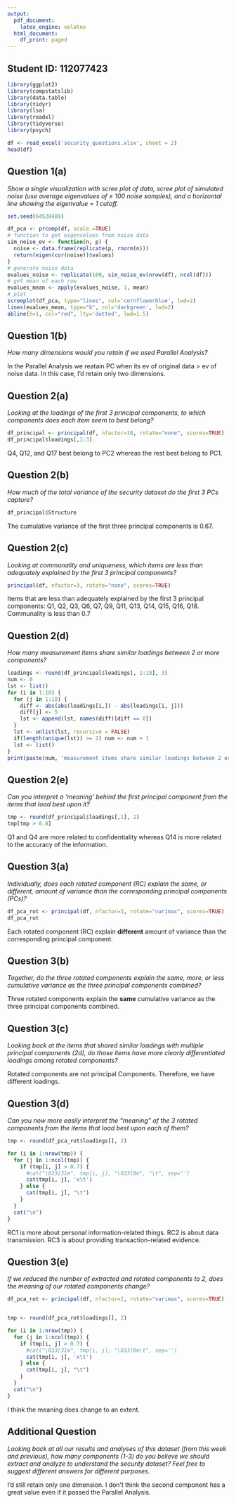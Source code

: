 ```yaml
---
output:
  pdf_document:
    latex_engine: xelatex
  html_document:
    df_print: paged
---
```


## Student ID: 112077423

```r
library(ggplot2)
library(compstatslib)
library(data.table)
library(tidyr)
library(lsa)
library(readxl)
library(tidyverse)
library(psych)
```

```r
df <- read_excel('security_questions.xlsx', sheet = 2)
head(df)
```

## Question 1(a)

*Show a single visualization with scree plot of data, scree plot of simulated noise (use average eigenvalues of ≥ 100 noise samples), and a horizontal line showing the eigenvalue = 1 cutoff.*

```r
set.seed(64528409)

df_pca <- prcomp(df, scale.=TRUE)
# function to get eigenvalues from noise data
sim_noise_ev <- function(n, p) {
  noise <- data.frame(replicate(p, rnorm(n)))
  return(eigen(cor(noise))$values)
}
# generate noise data
evalues_noise <- replicate(100, sim_noise_ev(nrow(df), ncol(df)))
# get mean of each row
evalues_mean <- apply(evalues_noise, 1, mean)
# plot
screeplot(df_pca, type="lines", col='cornflowerblue', lwd=2)
lines(evalues_mean, type="b", col='darkgreen', lwd=2)
abline(h=1, col="red", lty='dotted', lwd=1.5)
```

## Question 1(b)

*How many dimensions would you retain if we used Parallel Analysis?*

In the Parallel Analysis we reatain PC when its ev of original data > ev of noise data. In this case, I'd retain only two dimensions.

## Question 2(a)

*Looking at the loadings of the first 3 principal components, to which components does each item seem to best belong?*

```r
df_principal <- principal(df, nfactor=18, rotate="none", scores=TRUE)
df_principal$loadings[,1:3]
```

Q4, Q12, and Q17 best belong to PC2 whereas the rest best belong to PC1.

## Question 2(b)

*How much of the total variance of the security dataset do the first 3 PCs capture?*

```r
df_principal$Structure
```

The cumulative variance of the first three principal components is 0.67.

## Question 2(c)

*Looking at commonality and uniqueness, which items are less than adequately explained by the first 3 principal components?*

```r
principal(df, nfactor=3, rotate="none", scores=TRUE)
```

Items that are less than adequately explained by the first 3 principal components: Q1, Q2, Q3, Q6, Q7, Q9, Q11, Q13, Q14, Q15, Q16, Q18. Communality is less than 0.7

## Question 2(d)

*How many measurement items share similar loadings between 2 or more components?*

```r
loadings <- round(df_principal$loadings[, 1:18], 3)
num <- 0
lst <- list()
for (i in 1:18) {
  for (j in 1:18) {
    diff <- abs(abs(loadings[i,]) - abs(loadings[i, j]))
    diff[j] <- 5
    lst <- append(lst, names(diff)[diff == 0])
  }
  lst <- unlist(lst, recursive = FALSE)
  if(length(unique(lst)) >= 2) num <- num + 1
  lst <- list()
}
print(paste(num, 'measurement items share similar loadings between 2 or more components'))
```

## Question 2(e)

*Can you interpret a ‘meaning’ behind the first principal component from the items that load best upon it?*

```r
tmp <- round(df_principal$loadings[,1], 2)
tmp[tmp > 0.8]
```

Q1 and Q4 are more related to confidentiality whereas Q14 is more related to the accuracy of the information.

## Question 3(a)

*Individually, does each rotated component (RC) explain the same, or different, amount of variance than the corresponding principal components (PCs)?*

```r
df_pca_rot <- principal(df, nfactor=3, rotate="varimax", scores=TRUE)
df_pca_rot
```

Each rotated component (RC) explain **different** amount of variance than the corresponding principal component.

## Question 3(b)

*Together, do the three rotated components explain the same, more, or less cumulative variance as the three principal components combined?*

Three rotated components explain the **same** cumulative variance as the three principal components combined.

## Question 3(c)

*Looking back at the items that shared similar loadings with multiple principal components (2d), do those items have more clearly differentiated loadings among rotated components?*

Rotated components are not principal Components. Therefore, we have different loadings.

## Question 3(d)

*Can you now more easily interpret the “meaning” of the 3 rotated components from the items that load best upon each of them?*

```r
tmp <- round(df_pca_rot$loadings[], 2)

for (i in 1:nrow(tmp)) {
  for (j in 1:ncol(tmp)) {
    if (tmp[i, j] > 0.7) {
      #cat("\033[31m", tmp[i, j], "\033[0m", "\t", sep='')  
      cat(tmp[i, j], 'x\t')
    } else {
      cat(tmp[i, j], "\t")  
    }
  }
  cat("\n") 
}
```

RC1 is more about personal information-related things. RC2 is about data transmission. RC3 is about providing transaction-related evidence.

## Question 3(e)

*If we reduced the number of extracted and rotated components to 2, does the meaning of our rotated components change?*

```r
df_pca_rot <- principal(df, nfactor=2, rotate="varimax", scores=TRUE)


tmp <- round(df_pca_rot$loadings[], 2)

for (i in 1:nrow(tmp)) {
  for (j in 1:ncol(tmp)) {
    if (tmp[i, j] > 0.7) {
      #cat("\033[31m", tmp[i, j], "\033[0m\t", sep='') 
      cat(tmp[i, j], 'x\t')
    } else {
      cat(tmp[i, j], "\t")  
    }
  }
  cat("\n") 
}
```

I think the meaning does change to an extent.

## Additional Question

*Looking back at all our results and analyses of this dataset (from this week and previous), how many components (1-3) do you believe we should extract and analyze to understand the security dataset? Feel free to suggest different answers for different purposes.*

I'd still retain only one dimension. I don't think the second component has a great value even if it passed the Parallel Analysis.
